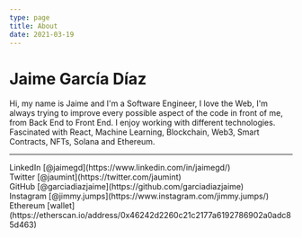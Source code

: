 ```yaml
---
type: page
title: About
date: 2021-03-19
---
```


# Jaime García Díaz

Hi, my name is Jaime and I'm a Software Engineer, I love the Web, I'm always trying to improve every possible aspect of the code in front of me, from Back End to Front End. 
I enjoy working with different technologies. Fascinated with React, Machine Learning, Blockchain, Web3, Smart Contracts, NFTs, Solana and Ethereum.

---

<div>
  LinkedIn [@jaimegd](https://www.linkedin.com/in/jaimegd/)
  <br />
  Twitter [@jaumint](https://twitter.com/jaumint)
  <br />
  GitHub [@garciadiazjaime](https://github.com/garciadiazjaime)
  <br />
  Instagram [@jimmy.jumps](https://www.instagram.com/jimmy.jumps/)
  <br />
  Ethereum [wallet](https://etherscan.io/address/0x46242d2260c21c2177a6192786902a0adc85d463)
</div>
